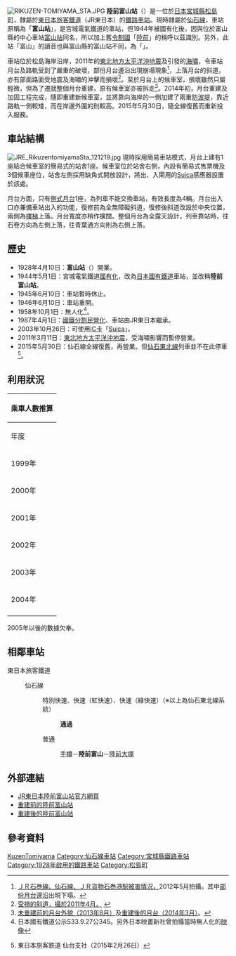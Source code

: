 {{noteTA
|T=zh-tw:陸前富山車站; zh-cn:陸前富山站; zh-hk:陸前富山站;
|1=zh-tw:陸前富山車站; zh-cn:陸前富山站; zh-hk:陸前富山站;
}}
{{日本車站資訊
|公司色     = green
|文字色     =
|站名       = 陸前富山站
|圖片       = RIKUZEN-TOMIYAMA STA 2.JPG
|pxl        = 
|圖片說明   = 重建後的陸前富山站候車亭外側（2015年9月23日）
|日文原名   = 陸前富山
|平假名     = りくぜんとみやま
|羅馬拼音   = Rikuzen-Tomiyama
|前一站距離 = 1.3
|前一站     = [[手樽站|手樽]]
|後一站     = [[陸前大塚站|陸前大塚]]
|後一站距離 = 2.2
|電報略號   = リト
|車站編號   = 
|所屬公司   = [[東日本旅客鐵道|東日本旅客鐵道]]（JR東日本）
|所屬路線   = {{Color|deepskyblue|■}}[[仙石線|仙石線]]
|距離       = 28.6公里（起點站：[[青葉通站|青葉通]]）<br>26.8
|起站       = [[仙台站|仙台]]經[[鹽釜站|鹽釜]]
|所在地     = [[宮城縣|宮城縣]][[宮城郡|宮城郡]][[松島町|松島町]]手樽字早川東
|車站構造   = [[地面車站|地面車站]]
|月台配置   = 1面1線
|啟用年月日 = 1928年4月10日
|廢止年月日 =
|上下車人次 = ---<ref>在JR東日本的[https://www.jreast.co.jp/passenger/index.html 各站乘車人數中]，本站自1999年有記錄而來一直並沒有本站數據，而所在地的[http://www.town.miyagi-matsushima.lg.jp/index.cfm/7,208,c,html/208/22.pdf 松島町統計年報中]亦只有記載至2004年的數據，並且只是推斷數目，[http://www.town.miyagi-matsushima.lg.jp/index.cfm/7,208,c,html/208/20120316-112713.pdf 2012年起的統計書]連相關車站的資料也不再羅列，所以無法統計。</ref>
|統計年度   = 2013
|備註       = 無人站
}}

[[File:RIKUZEN-TOMIYAMA_STA.JPG|thumb]]
'''陸前富山站'''（{{jpn|j=陸前富山駅|hg=りくぜんとみやまえき|rm=Rikuzen-tomiyama eki|f=y}}）是一位於[[日本|日本]][[宮城縣|宮城縣]][[松島町|松島町]]，隸屬於[[東日本旅客鐵道|東日本旅客鐵道]]（JR東日本）的[[鐵路車站|鐵路車站]]。現時隷屬於[[仙石線|仙石線]]，車站原稱為「'''富山站'''」，是宮城電氣鐵道的車站，但1944年被國有化後，因與位於富山縣的中心車站[[富山站_(日本)|富山站]]同名，所以加上舊[[令制國|令制國]]「[[陸前國|陸前]]」的稱呼以茲識別。另外，此站「富山」的讀音也與富山縣的富山站不同，為「{{lang|ja|とみやま}}」。

車站位於松島海岸沿岸，2011年的[[東北地方太平洋沖地震|東北地方太平洋沖地震]]及引發的[[海嘯|海嘯]]，令車站月台及路軌受到了嚴重的破壞，部份月台邊沿出現崩塌現象<ref>[http://src.cyber-ninja.jp/hpfree15.htm ＪＲ石巻線、仙石線、ＪＲ貨物石巻港駅被害情況，]2012年5月拍攝。其中[http://src.cyber-ninja.jp/pic/120422143.JPG 部份月台邊沿]出現下塌。</ref>，上落月台的斜道，亦有部面路面受地震及海嘯的沖擊而損壞<ref>[https://dn3pm25xmtlyu.cloudfront.net/photos/large/268906691.jpg?1301754377&Expires=1434962341&Signature=agiWnEpeqYMVTZbrcPHSc84gnPo3m3GTQzx5WGe5JH8ddLJ~JrGbvRo0tAtkmi3c7YWhNfPKedpAj1FbTOEMOXuOgJ8Pv~09~ptU8JeU~tuKsEciMAC50PPvDHHMF-GybUqPDB-VJGvwcD-mgfRes5fHHWSEy9eWR9ZVkQCc50Y_&Key-Pair-Id=APKAIYVGSUJFNRFZBBTA 受損的斜道，攝於2011年4月。] {{webarchive|url=https://web.archive.org/web/20150621130628/https://dn3pm25xmtlyu.cloudfront.net/photos/large/268906691.jpg?1301754377&Expires=1434962341&Signature=agiWnEpeqYMVTZbrcPHSc84gnPo3m3GTQzx5WGe5JH8ddLJ~JrGbvRo0tAtkmi3c7YWhNfPKedpAj1FbTOEMOXuOgJ8Pv~09~ptU8JeU~tuKsEciMAC50PPvDHHMF-GybUqPDB-VJGvwcD-mgfRes5fHHWSEy9eWR9ZVkQCc50Y_&Key-Pair-Id=APKAIYVGSUJFNRFZBBTA |date=2015-06-21 }}</ref>。至於月台上的候車室，損壞雖然只屬輕微，但為了遷就整個月台重建，原有候車室亦被拆走<ref>[http://waka77-now.cocolog-nifty.com/blog/photos/uncategorized/2013/08/15/dsc_0608.jpg 未重建前的月台外貌（2013年8月）]及[http://inforanger.tasukeaijapan.jp/report/170317-55/ 重建後的月台（2014年3月）]。</ref>。2014年初，月台重建及加固工程完成，隨即重建新候車室，並將靠向海岸的一側加建了兩重[[防波堤|防波堤]]，靠近路軌一側較矮，而在岸邊外圍的則較高。2015年5月30日，隨全線復舊而重新投入服務。

==車站結構==
[[File:JRE_RikuzentomiyamaSta_121219.jpg|thumb]]
現時採用簡易車站模式，月台上建有1座結合候車室的簡易式的站舍1座。候車室位於站舍右側，內設有簡易式售票機及3個候車座位，站舍左側採用缺角式開放設計，將出、入閘用的[[Suica|Suica]]感應器設置於該處。

月台方面，只有[[側式月台|側式月台]]1座，為列車不能交換車站，有效長度為4輛。月台出入口亦兼備車站出入的功能，復修前為全無障礙斜道，復修後斜道改設於中央位置，兩側為[[樓梯|樓梯]]上落。月台寬度亦稍作擴闊。整個月台為全露天設計，列車靠站時，往石卷方向為左側上落，往青葉通方向則為右側上落。

== 歷史 ==
* 1928年4月10日：{{link-ja|宮城電氣鐵道|宮城電気鉄道}}'''富山站'''（{{lang|ja|とみやま}}）開業。
* 1944年5月1日：宮城電氣鐵道[[國有化|國有化]]，改為[[日本國有鐵道|日本國有鐵道]]車站，並改稱'''陸前富山站'''。
* 1945年6月10日：車站暫時休止。
* 1946年6月10日：車站重開。
* 1958年10月1日：無人化<ref>日本國有鐵道公示S33.9.27公345。另外日本映畫新社曾拍攝當時無人化的[http://j-footage.vox.com/library/video/6a00d41420c1f0685e00e398c0ca590002.html 映像]{{失效連結}}</ref>。
* 1987年4月1日：[[國鐵分割民營化|國鐵分割民營化]]、車站由JR東日本繼承。
* 2003年10月26日：可使用[[IC卡|IC卡]]「[[Suica|Suica]]」。
* 2011年3月11日：[[東北地方太平洋沖地震|東北地方太平洋沖地震]]，受海嘯影響而暫停營業。
* 2015年5月30日：仙石線全線復舊，再營業。但[[仙石東北線|仙石東北線]]列車並不在此停車<ref name="JReast1502">{{PDFlink|[http://www.jr-sendai.com/wp-content/uploads/2015/02/201505daiyakaisei.pdf 2015年5月 ダイヤ改正について]}} 東日本旅客鉄道 仙台支社（2015年2月26日）</ref>。

==利用狀況==
{| class="wikitable" style="margin: 1em 0.2em; text-align: center; font-size: 85%;"
|- style="background: #ddd;"
!colspan="2"|乘車人數推算
|-
!年度
!一日平均人數<ref>[http://www.town.miyagi-matsushima.lg.jp/index.cfm/7,208,c,html/208/20101214-133208.pdf 松島町平成18年度統計資料]</ref>
|-
|1999年
|99
|-
|2000年
|117
|-
|2001年
|136
|-
|2002年
|129
|-
|2003年
|93
|-
|2004年
|81
|-
|}

2005年以後的數據欠奉。

== 相鄰車站 ==
; 東日本旅客鐵道
: {{Color|deepskyblue|■}}仙石線
:: {{Color|red|□}}特別快速、{{Color|red|■}}快速（紅快速）、{{Color|green|■}}快速（綠快速）（※以上為仙石東北線系統）
::: '''通過'''
:: {{Color|gray|■}}普通
::: [[手樽站|手樽]]－'''陸前富山'''－[[陸前大塚站|陸前大塚]]

==外部連結==
* [http://www.jreast.co.jp/estation/station/info.aspx?StationCd=1669 JR東日本陸前富山站官方網頁] {{ja icon}}
* [http://ekisya.net/A-GENEKI/125-SENSEKI/125-R-TOMIYAMA.html 重建前的陸前富山站] {{ja icon}}
* [http://89485502.at.webry.info/201506/article_1.html 重建後的陸前富山站] {{ja icon}}

==參考資料==
{{reflist}}

{{仙石線}}

{{commonscat|Rikuzen-Tomiyama Station}}
{{DEFAULTSORT:Rikuzen-Tomiyama}}
[[Category:日本鐵路車站_Ri|KuzenTomiyama]]
[[Category:仙石線車站|Category:仙石線車站]]
[[Category:宮城縣鐵路車站|Category:宮城縣鐵路車站]]
[[Category:1928年啟用的鐵路車站|Category:1928年啟用的鐵路車站]]
[[Category:松島町|Category:松島町]]